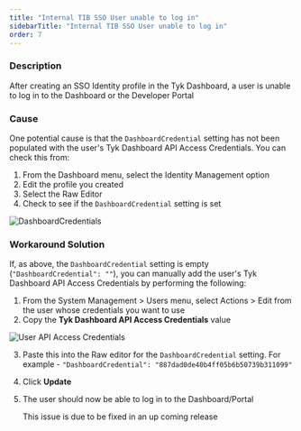 ```yaml
---
title: "Internal TIB SSO User unable to log in"
sidebarTitle: "Internal TIB SSO User unable to log in"
order: 7
---
```


### Description

After creating an SSO Identity profile in the Tyk Dashboard, a user is unable to log in to the Dashboard or the Developer Portal

### Cause

One potential cause is that the `DashboardCredential` setting has not been populated with the user's Tyk Dashboard API Access Credentials.
You can check this from:

1. From the Dashboard menu, select the Identity Management option
2. Edit the profile you created
3. Select the Raw Editor
4. Check to see if the `DashboardCredential` setting is set

<img src="/img/2.10/identity_profile2.png" alt="DashboardCredentials" />



### Workaround Solution

If, as above, the `DashboardCredential` setting is empty (`"DashboardCredential": ""`), you can manually add the user's Tyk Dashboard API Access Credentials by performing the following:

1. From the System Management > Users menu, select Actions > Edit from the user whose credentials you want to use
2. Copy the **Tyk Dashboard API Access Credentials** value

<img src="/img/2.10/user_api_credentials.png" alt="User API Access Credentials" />

3. Paste this into the Raw editor for the `DashboardCredential` setting. For example - `"DashboardCredential": "887dad0de40b4ff05b6b50739b311099"`
4. Click **Update**
5. The user should now be able to log in to the Dashboard/Portal



    <Note>
    This issue is due to be fixed in an up coming release
    </Note>
